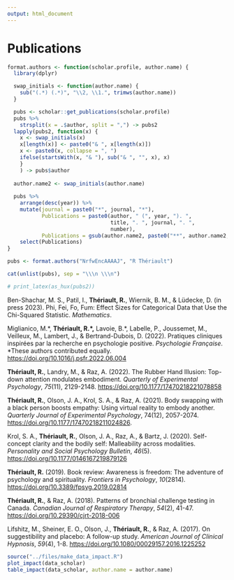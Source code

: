 ```yaml
---
output: html_document
---
```


\scriptsize
\setlength{\parindent}{-0.2in}
\setlength{\leftskip}{0.2in}
\setlength{\parskip}{8pt}

# Publications

```r
format.authors <- function(scholar.profile, author.name) {
  library(dplyr)

  swap_initials <- function(author.name) {
    sub("(.*) (.*)", "\\2, \\1.", trimws(author.name))
  }

  pubs <- scholar::get_publications(scholar.profile)
  pubs %>% 
    strsplit(x = .$author, split = ",") -> pubs2
  lapply(pubs2, function(x) {
    x <- swap_initials(x)
    x[length(x)] <- paste0("& ", x[length(x)])
    x <- paste0(x, collapse = ", ")
    ifelse(startsWith(x, "& "), sub("& ", "", x), x)
    }
    ) -> pubs$author
  
  author.name2 <- swap_initials(author.name)
  
  pubs %>% 
    arrange(desc(year)) %>%
    mutate(journal = paste0("*", journal, "*"),
           Publications = paste0(author, " (", year, "). ", 
                                 title, ". ", journal, ". ", 
                                 number),
           Publications = gsub(author.name2, paste0("**", author.name2, "**"), Publications)) %>% 
    select(Publications)
}

pubs <- format.authors("NrfwEncAAAAJ", "R Thériault")

cat(unlist(pubs), sep = "\\\n \\\n")

```

```r
# print_latex(as_hux(pubs2))
```


Ben-Shachar, M. S., Patil, I., **Thériault, R.**, Wiernik, B. M., & Lüdecke, D. (in press 2023). Phi, Fei, Fo, Fum: Effect Sizes for Categorical Data that Use the Chi-Squared Statistic. *Mathematics*.

Miglianico, M.\*, **Thériault, R.\*,** Lavoie, B.\*, Labelle, P., Joussemet, M., Veilleux, M., Lambert, J., & Bertrand-Dubois, D. (2022). Pratiques cliniques inspirées par la recherche en psychologie positive. *Psychologie Française*. \*These authors contributed equally. <https://doi.org/10.1016/j.psfr.2022.06.004>

**Thériault, R.**, Landry, M., & Raz, A. (2022). The Rubber Hand Illusion: Top-down attention modulates embodiment. *Quarterly of Experimental Psychology*, *75*(11), 2129-2148. <https://doi.org/10.1177/17470218221078858>

**Thériault, R.**, Olson, J. A., Krol, S. A., & Raz, A. (2021). Body swapping with a black person boosts empathy: Using virtual reality to embody another. *Quarterly Journal of Experimental Psychology*, 74(12), 2057-2074. <https://doi.org/10.1177/17470218211024826>.

Krol, S. A., **Thériault, R.**, Olson, J. A., Raz, A., & Bartz, J. (2020). Self-concept clarity and the bodily self: Malleability across modalities. *Personality and Social Psychology Bulletin*, *46*(5). <https://doi.org/10.1177/0146167219879126>

**Thériault, R.** (2019). Book review: Awareness is freedom: The adventure of psychology and spirituality. *Frontiers in Psychology*, *10*(2814)*.* <https://doi.org/10.3389/fpsyg.2019.02814>

**Thériault, R.**, & Raz, A. (2018). Patterns of bronchial challenge testing in Canada. *Canadian Journal of Respiratory Therapy*, *54*(2), 41-47. <https://doi.org/10.29390/cjrt-2018-006>

Lifshitz, M., Sheiner, E. O., Olson, J., **Thériault, R.**, & Raz, A. (2017). On suggestibility and placebo: A follow-up study. *American Journal of Clinical Hypnosis*, *59*(4), 1-8. <https://doi.org/10.1080/00029157.2016.1225252>

```r

source("../files/make_data_impact.R")
plot_impact(data_scholar)
table_impact(data_scholar, author.name = author.name)

```
